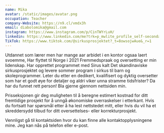 ```yaml
---
name: Mika
avatar: /static/images/avatar.png
occupation: Teacher 
company-Website: https://n9.cl/vmdx3h
email: diabolomika@gmail.com
instagram: https://www.instagram.com/p/CinTWYrLuH/
linkedin: https://www.linkedin.com/me?trk=p_mwlite_profile_self-secondary_nav
TikTok: https://www.tiktok.com/@sirkusprosjektet?_t=8owsojwAue&_r=1
---
```


Utdannet som lærer men har mange aar arbidet i en kontor ogsaa laert svoemme, Har flyttet til Norge i 2021
Fremmedspraak og oversetting er min lidenskap. Har opprettet programmet med Sirus kalt Det skandinaviske sirkusprosjektet og levere sommer program i sirkus til barn og skoleprogrammer.
Leter du etter en dedikert, kvalifisert og dyktig oversetter som har et godt øye for detaljer og aldri viker unna stramme tidsfrister? Da har du funnet rett person! Bla gjerne gjennom nettsiden min. 

Prisseksjonen gir deg muligheten til å beregne estimert kostnad for ditt fremtidige prosjekt for å unngå økonomiske overraskelser i etterkant. Hvis du fortsatt har spørsmål etter å ha lest nettstedet mitt, eller hvis du vil ha et skreddersydd tilbud for ditt oversettelses- eller korrekturprosjekt.

Vennligst gå til kontaktsiden hvor du kan finne alle kontaktopplysningene mine. Jeg kan nås på telefon eller e-post.

